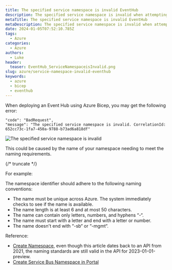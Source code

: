 ```yaml
---
title: The specified service namespace is invalid EventHub
description: The specified service namespace is invalid when attempting to deploy an Azure EventHub using Bicep
metaTitle: The specified service namespace is invalid EventHub
metaDescription: The specified service namespace is invalid when attempting to deploy an Azure EventHub using Bicep
date: 2024-01-05T07:52:10.785Z
tags:
  - Azure
categories:
  - Azure
authors:
  - Luke
header:
  teaser: EventHub_ServiceNamespaceisInvalid.png
slug: azure/service-namespace-invalid-eventhub
keywords:
  - azure
  - bicep
  - eventhub
---
```


When deploying an Event Hub using Azure Bicep, you may get the following error:

    "code": "BadRequest",
    "message": "The specified service namespace is invalid. CorrelationId: 652cc73c-1fa7-450a-9788-b73ad6a818df"

![The specified service namespace is invalid](EventHub_ServiceNamespaceisInvalid.png)

This could be caused by the name of your namespace needing to meet the naming requirements.

{/* truncate */}

For example:

The namespace identifier should adhere to the following naming conventions:

* The name must be unique across Azure. The system immediately checks to see if the name is available.
* The name length is at least 6 and at most 50 characters.
* The name can contain only letters, numbers, and hyphens “-“.
* The name must start with a letter and end with a letter or number.
* The name doesn't end with “-sb“ or “-mgmt“.

Reference: 
* [Create Namespace](https://learn.microsoft.com/rest/api/servicebus/create-namespace?WT.mc_id=AZ-MVP-5004796), even though this article dates back to an API from 2021, the naming standards are still valid in the API for 2023-01-01-preview.
* [Create Service Bus Namespace in Portal](https://learn.microsoft.com/en-us/azure/service-bus-messaging/service-bus-quickstart-portal#:~:text=Enter%20a%20name,sb%E2%80%9C%20or%20%E2%80%9C-mgmt?WT.mc_id=AZ-MVP-5004796)
